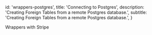 
  id: 'wrappers-postgres',
  title: 'Connecting to Postgres',
  description: 'Creating Foreign Tables from a remote Postgres database.',
  subtitle: 'Creating Foreign Tables from a remote Postgres database.',
}

Wrappers with Stripe


